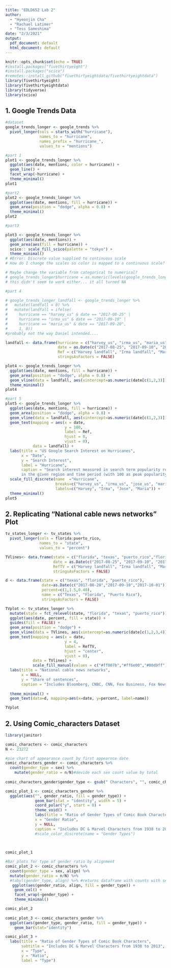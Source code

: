 ```yaml
---
title: "EDLD652 Lab 2"
author:
  - "Hyeonjin Cha"
  - "Rachael Latimer"
  - "Tess Sameshima"
date: "2/3/2021"
output: 
  pdf_document: default
  html_document: default
---
```


```r
knitr::opts_chunk$set(echo = TRUE)
#install.packages("fivethirtyeight")
#install.packages("scico")
#remotes::install_github("fivethirtyeightdata/fivethirtyeightdata")
library(fivethirtyeight)
library(fivethirtyeightdata)
library(tidyverse)
library(scico)

```

## 1. Google Trends Data
```r
#dataset
google_trends_longer <- google_trends %>%
  pivot_longer(cols = starts_with("hurricane"),
               names_to = "hurricane",
               names_prefix = "hurricane_",
               values_to = "mentions")

#part 1
plot1 <- google_trends_longer %>%
  ggplot(aes(date, mentions, color = hurricane)) +
  geom_line() +
  facet_wrap(~hurricane) +
  theme_minimal()
plot1

#part2
plot2 <- google_trends_longer %>%
  ggplot(aes(date, mentions, fill = hurricane)) +
  geom_area(position = "dodge", alpha = 0.8) +
  theme_minimal()
plot2

#part3

plot3 <- google_trends_longer %>%
  ggplot(aes(date, mentions)) +
  geom_area(aes(fill = hurricane)) +
  scico:: scale_fill_scico(palette = "tokyo") +
  theme_minimal()
# #Error: Discrete value supplied to continuous scale
# How do I change the scales so color is mapped to a continuous scale? Hurricane is a categorical variable...

# Maybe change the variable from categorical to numerical?
# google_trends_longer$hurricane = as.numeric(levels(google_trends_longer$hurricane))[google_trends_longer$hurricane]
# this didn't seem to work either... it all turned NA

#part 4

# google_trends_longer_landfall <- google_trends_longer %>%
#   mutate(landfall = 0) %>%
#   mutate(landfall = ifelse(
#     hurricane == "harvey_us" & date == "2017-08-25" |
#     hurricane == "irma_us" & date == "2017-09-10" |
#     hurricane == "maria_us" & date == "2017-09-20",
#     1, 0))
#probably not the way Daniel intended....

landfall <- data.frame(hurricane = c("harvey_us", "irma_us", "maria_us"),
                       date = as.Date(c("2017-08-25", "2017-09-10", "2017-09-20")),
                       Ref = c("Harvey landfall", "Irma landfall", "Maria landfall"),
                       stringsAsFactors = FALSE)

plot4 <- google_trends_longer %>%
  ggplot(aes(date, mentions, fill = hurricane)) +
  geom_area(position = "dodge", alpha = 0.8) +
  geom_vline(data = landfall, aes(xintercept=as.numeric(date[c(1,2,3)]))) +
  theme_minimal()
plot4

#part 5
plot5 <- google_trends_longer %>%
  ggplot(aes(date, mentions, fill = hurricane)) +
  geom_area(position = "dodge", alpha = 0.8) +
  geom_vline(data = landfall, aes(xintercept=as.numeric(date[c(1,2,3)])), linetype=4) +
  geom_text(mapping = aes(x = date,
                          y = 100,
                          label = Ref,
                          hjust = 0,
                          vjust = 0),
            data = landfall) +
  labs(title = "US Google Search Interest on Hurricanes",
       x = "Date",
       y = "Search Interest",
       label = "Hurricane",
       caption = "Search interest measured in search term popularity relative to peak popularity
       in the given region and time period (with 100 as peak popularity)") +
  scale_fill_discrete(name  ="Hurricane",
                      breaks=c("harvey_us", "irma_us", "jose_us", "maria_us"),
                      labels=c("Harvey", "Irma", "Jose", "Maria")) +
  theme_minimal()
plot5

```


## 2. Replicating “National cable news networks” Plot
```r
tv_states_longer <- tv_states %>%
  pivot_longer(cols = florida:puerto_rico,
               names_to = "state",
               values_to = "percent")

TVlines<- data.frame(state = c("florida", "texas", "puerto_rico","florida"),
                     date = as.Date(c("2017-08-25", "2017-09-10", "2017-09-20", "2017-10-01")),
                     RefTV = c("Harvey landfall", "Irma landfall", "Maria landfall", "Las Vegas shooting"),
                     stringsAsFactors = FALSE)

d <- data.frame(state = c("texas", "florida", "puerto_rico"),
                date=as.Date(c("2017-08-28","2017-09-10","2017-10-01")), 
                percent=c(1,1.5,0.40), 
                name = c("Texas", "Florida", "Puerto Rico"),
                stringsAsFactors = FALSE)

TVplot <- tv_states_longer %>%
  mutate(state = fct_relevel(state, "florida", "texas", "puerto_rico")) %>%
  ggplot(aes(date, percent, fill = state)) +
  guides(fill = FALSE) +
  geom_area(position = "dodge") +
  geom_vline(data = TVlines, aes(xintercept=as.numeric(date[c(1,2,3,4)])), linetype=4) +
  geom_text(mapping = aes(x = date,
                          y = 4,
                          label = RefTV,
                          hjust = "center",
                          vjust = 0),
            data = TVlines) +
            scale_fill_manual(values = c("#ff007b","#ff6e00","#00d9ff"))+
  labs(title = "National cable news networks",
       x = NULL,
       y = "Share of sentences",
       caption = "Includes Bloomberg, CNBC, CNN, Fox Business, Fox News and MSNBC.") +
  
  theme_minimal() +
  geom_text(data=d, mapping=aes(x=date, y=percent, label=name))

TVplot


```

## 2. Using Comic_characters Dataset
```r
library(janitor)

comic_characters <- comic_characters
N <- 23272

#pie chart of appearance count by first appearnce date
comic_characters_gender <- comic_characters %>%
  count(gender_type = sex) %>% 
    mutate(gender_ratio = n/N)#devide each sex count value by total 
      
comic_characters_gender$gender_type <- gsub(" Characters", "", comic_characters_gender$gender_type)

comic_plot_1 <- comic_characters_gender %>% 
  ggplot(aes("", gender_ratio, fill = gender_type)) +
             geom_bar(stat = "identity", width = 5) +
             coord_polar("y", start = 0) +
             theme_void() +
             labs(title = "Ratio of Gender Types of Comic Book Characters",
             x = "Gender Ratio",
             y = NULL,
             caption = "Includes DC & Marvel Characters from 1938 to 2013") 
             #scale_color_discrete(name = "Gender Types")
  
             

comic_plot_1

#Bar plots for type of gender ratio by alignment
comic_plot_2 <- comic_characters %>% 
  count(gender_type = sex, align) %>% 
  mutate(gender_ratio = n/N) %>% 
  #tabyl(gender_type, align) %>% #returns dataframe with counts with sex as row and align as column, 
   ggplot(aes(gender_ratio, align, fill = gender_type)) +
    geom_col() +
    facet_wrap(~gender_type) +
    theme_minimal()

comic_plot_2
 
comic_plot_3 <- comic_characters_gender %>%
  ggplot(aes(gender_type, gender_ratio, fill = gender_type)) +
    geom_bar(stat="identity")

comic_plot_3 + 
  labs(title = "Ratio of Gender Types of Comic Book Characters",
       subtitle = "Includes DC & Marvel Characters from 1938 to 2013",
       x = "Type",
       y = "Ratio",
       label = "Type")

```


